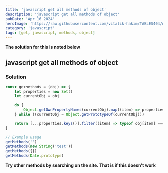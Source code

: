 ```yaml
---
title: 'javascript get all methods of object'
description: 'javascript get all methods of object'
pubDate: 'Apr 16 2024'
heroImage: 'https://raw.githubusercontent.com/vitalik-hakim/TABLES404/main/error_b/JavaScript.png'
category: 'javascript'
tags: [get, javascript, methods, object]
---
```


**The solution for this is noted below**

## javascript get all methods of object

### Solution

```javascript
const getMethods = (obj) => {
	let properties = new Set()
	let currentObj = obj

	do {
		Object.getOwnPropertyNames(currentObj).map((item) => properties.add(item))
	} while ((currentObj = Object.getPrototypeOf(currentObj)))

	return [...properties.keys()].filter((item) => typeof obj[item] === 'function')
}

// Example usage
getMethods('')
getMethods(new String('test'))
getMethods({})
getMethods(Date.prototype)
```

**Try other methods by searching on the site. That is if this doesn't work**
